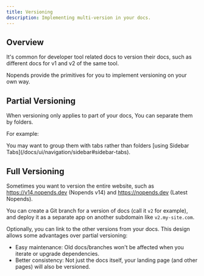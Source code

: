 ```yaml
---
title: Versioning
description: Implementing multi-version in your docs.
---
```


## Overview

It's common for developer tool related docs to version their docs, such as different docs for v1 and v2 of the same tool.

Nopends provide the primitives for you to implement versioning on your own way.

## Partial Versioning

When versioning only applies to part of your docs, You can separate them by folders.

For example:

<Files>
  <Folder name="java-sdk" defaultOpen>
    <Folder name="v1" defaultOpen>
      <File name="getting-started.mdx" />
    </Folder>
    <Folder name="v2" defaultOpen>
      <File name="getting-started.mdx" />
    </Folder>
  </Folder>
</Files>

<Callout title="Good to Know">
  You may want to group them with tabs rather than folders [using Sidebar
  Tabs](/docs/ui/navigation/sidebar#sidebar-tabs).
</Callout>

## Full Versioning

Sometimes you want to version the entire website, such as https://v14.nopends.dev (Nopends v14) and https://nopends.dev (Latest Nopends).

You can create a Git branch for a version of docs (call it `v2` for example), and deploy it as a separate app on another subdomain like `v2.my-site.com`.

Optionally, you can link to the other versions from your docs.
This design allows some advantages over partial versioning:

- Easy maintenance: Old docs/branches won't be affected when you iterate or upgrade dependencies.
- Better consistency: Not just the docs itself, your landing page (and other pages) will also be versioned.
